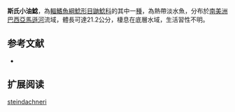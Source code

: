 {{Speciesbox
| name = 斯氏小油鯰
| image = 
| image_width = 250px
| status = NE
| status_system = IUCN3.1
| genus = Pimelodella
| species = steindachneri
| authority = [[Eigenmann|Eigenmann]], 1917
| synonyms = 
}}

'''斯氏小油鯰'''，為[[輻鰭魚綱|輻鰭魚綱]][[鯰形目|鯰形目]][[鼬鯰科|鼬鯰科]]的其中一[[種|種]]，為熱帶淡水魚，分布於[[南美洲|南美洲]][[巴西|巴西]][[亞馬遜河|亞馬遜河]]流域，體長可達21.2公分，棲息在底層水域，生活習性不明。

==参考文献==
*{{FishBase_species|genus=Pimelodella|species=steindachneri|year=2015|month=7}}

== 扩展阅读 ==
{{refbegin}}
{{wikispecies-inline|Pimelodella steindachneri|斯氏小油鯰}}
{{refend}}
{{Taxonbar|from=Q955249}}

[[Category:小油鯰屬|steindachneri]]